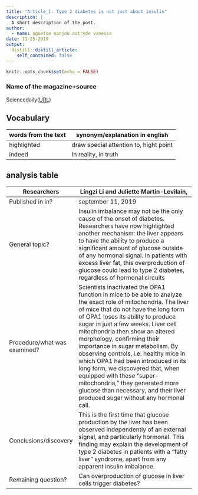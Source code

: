 ```yaml
---
title: "Article_1: Type 2 diabetes is not just about insulin"
description: |
  A short description of the post.
author:
  - name: nguetse nanjou astryde vanessa
date: 11-25-2019
output:
  distill::distill_article:
    self_contained: false
---
```


```r
knitr::opts_chunk$set(echo = FALSE)
```


### Name of the magazine+source

 Sciencedaily([URL](www.sciencedaily.com/releases/2019/09/190911101527.htm))

## Vocabulary
| words from the text | synonym/explanation in english |
| ------------------- | ------------------------------ |
| highlighted         |  draw special attention to, hight point   |
| indeed              | In reality, in truth              |

## analysis table

| Researchers                  | Lingzi Li and Juliette Martin-Levilain,                                                                                                                                                                                                                                                                                                                                                                                                                                                                                                                                                                                            |
| ---------------------------- | --------------------------------------------------------------------------------------------------------------------------------------------------------------------------------------------------------------------------------------------------------------------------------------------------------------------------------------------------------------------------------------------------------------------------------------------------------------------------------------------------------------------------------------------------------------------------------------------------------------------------------------------------- |
|  Published in in?            | september 11, 2019                                                                                                                                                                                                                                                                                                                                                                                                                                                                                                                                                                                                                                       |
| General topic?               | Insulin imbalance may not be the only cause of the onset of diabetes. Researchers have now highlighted another mechanism: the liver appears to have the ability to produce a significant amount of glucose outside of any hormonal signal. In patients with excess liver fat, this overproduction of glucose could lead to type 2 diabetes, regardless of hormonal circuits                                                                                                                                                                                                                                                                                                                                                                                                                                                                                  |
| Procedure/what was examined? | Scientists inactivated the OPA1 function in mice to be able to analyze the exact role of mitochondria. The liver of mice that do not have the long form of OPA1 loses its ability to produce sugar in just a few weeks. Liver cell mitochondria then show an altered morphology, confirming their importance in sugar metabolism. By observing controls, i.e. healthy mice in which OPA1 had been introduced in its long form, we discovered that, when equipped with these "super-mitochondria," they generated more glucose than necessary, and their liver produced sugar without any hormonal call.
|  Conclusions/discovery       | This is the first time that glucose production by the liver has been observed independently of an external signal, and particularly hormonal. This finding may explain the development of type 2 diabetes in patients with a "fatty liver" syndrome, apart from any apparent insulin imbalance.                                                                                                                                                                              |
|  Remaining question?         | Can overproduction of glucose in liver cells trigger diabetes?                                                                                                                                                                                                                                                                                                                                                                                                                                                                                                                                                                                      |



